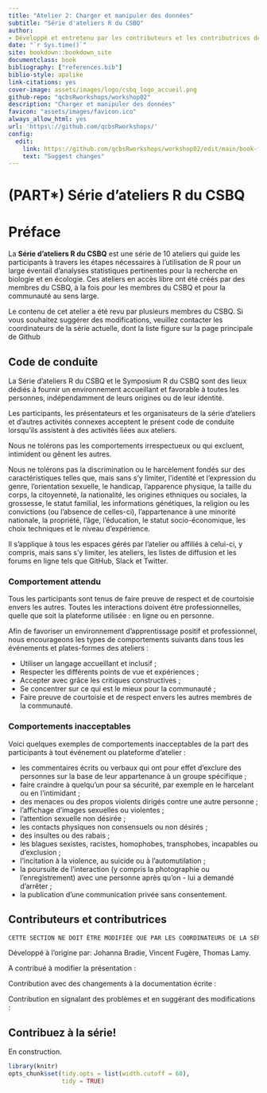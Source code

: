 ```yaml
--- 
title: "Atelier 2: Charger et manipuler des données"
subtitle: "Série d'ateliers R du CSBQ"
author:
- Développé et entretenu par les contributeurs et les contributrices de la Série d'ateliers R du CSBQ^[La Série d'ateliers R du CSBQ fait partie du [Centre de la science de la biodiversité du Québec](https://www.qcbs.ca), et est maintenue par les coordonnateurs et les coordonnatrices de la série, et les membres étudiants diplômés, postdoctoraux et professionnels de la recherche. **La liste des contributeurs et des contributrices de cet atelier sont accessibles[ici](lien)**].
date: "`r Sys.time()`"
site: bookdown::bookdown_site
documentclass: book
bibliography: ["references.bib"]
biblio-style: apalike
link-citations: yes
cover-image: assets/images/logo/csbq_logo_accueil.png
github-repo: "qcbsRworkshops/workshop02"
description: "Charger et manipuler des données"
favicon: "assets/images/favicon.ico"
always_allow_html: yes
url: 'https\://github.com/qcbsRworkshops/'
config:
  edit:
    link: https://github.com/qcbsRworkshops/workshop02/edit/main/book-fr/%s
    text: "Suggest changes"
---
```

# (PART\*) Série d'ateliers R du CSBQ {-}

# Préface {-}

La **Série d'ateliers R du CSBQ** est une série de 10 ateliers qui guide les participants à travers les étapes nécessaires à l'utilisation de R pour un large éventail d'analyses statistiques pertinentes pour la recherche en biologie et en écologie. Ces ateliers en accès libre ont été créés par des membres du CSBQ, à la fois pour les membres du CSBQ et pour la communauté au sens large.

Le contenu de cet atelier a été revu par plusieurs membres du CSBQ. Si vous souhaitez suggérer des modifications, veuillez contacter les coordinateurs de la série actuelle, dont la liste figure sur la page principale de Github

## Code de conduite

La Série d'ateliers R du CSBQ et le Symposium R du CSBQ sont des lieux dédiés à fournir un environnement accueillant et favorable à toutes les personnes, indépendamment de leurs origines ou de leur identité.

Les participants, les présentateurs et les organisateurs de la série d'ateliers et d'autres activités connexes acceptent le présent code de conduite lorsqu'ils assistent à des activités liées aux ateliers.

Nous ne tolérons pas les comportements irrespectueux ou qui excluent, intimident ou gênent les autres.

Nous ne tolérons pas la discrimination ou le harcèlement fondés sur des caractéristiques telles que, mais sans s'y limiter, l'identité et l'expression du genre, l'orientation sexuelle, le handicap, l'apparence physique, la taille du corps, la citoyenneté, la nationalité, les origines ethniques ou sociales, la grossesse, le statut familial, les informations génétiques, la religion ou les convictions (ou l'absence de celles-ci), l'appartenance à une minorité nationale, la propriété, l'âge, l'éducation, le statut socio-économique, les choix techniques et le niveau d'expérience.

Il s'applique à tous les espaces gérés par l'atelier ou affiliés à celui-ci, y compris, mais sans s'y limiter, les ateliers, les listes de diffusion et les forums en ligne tels que GitHub, Slack et Twitter.

### Comportement attendu

Tous les participants sont tenus de faire preuve de respect et de courtoisie envers les autres. Toutes les interactions doivent être professionnelles, quelle que soit la plateforme utilisée : en ligne ou en personne. 

Afin de favoriser un environnement d'apprentissage positif et professionnel, nous encourageons les types de comportements suivants dans tous les événements et plates-formes des ateliers :

- Utiliser un langage accueillant et inclusif ;
- Respecter les différents points de vue et expériences ;
- Accepter avec grâce les critiques constructives ;
- Se concentrer sur ce qui est le mieux pour la communauté ;
- Faire preuve de courtoisie et de respect envers les autres membres de la communauté.

### Comportements inacceptables

Voici quelques exemples de comportements inacceptables de la part des participants à tout événement ou plateforme d'atelier :

- les commentaires écrits ou verbaux qui ont pour effet d'exclure des personnes sur la base de leur appartenance à un groupe spécifique ;
- faire craindre à quelqu'un pour sa sécurité, par exemple en le harcelant ou en l'intimidant ;
- des menaces ou des propos violents dirigés contre une autre personne ;
- l'affichage d'images sexuelles ou violentes ;
- l'attention sexuelle non désirée ;
- les contacts physiques non consensuels ou non désirés ;
- des insultes ou des rabais ;
- les blagues sexistes, racistes, homophobes, transphobes, incapables ou d'exclusion ;
- l'incitation à la violence, au suicide ou à l'automutilation ;
- la poursuite de l'interaction (y compris la photographie ou l'enregistrement) avec une personne après qu'on - lui a demandé d'arrêter ;
- la publication d'une communication privée sans consentement.

## Contributeurs et contributrices

```r
CETTE SECTION NE DOIT ÊTRE MODIFIÉE QUE PAR LES COORDINATEURS DE LA SÉRIE D'ATELIERS R
```

Développé à l'origine par: Johanna Bradie, Vincent Fugère, Thomas Lamy.

A contribué à modifier la présentation :

Contribution avec des changements à la documentation écrite :

Contribution en signalant des problèmes et en suggérant des modifications :


## Contribuez à la série!

En construction.

```r
library(knitr)
opts_chunk$set(tidy.opts = list(width.cutoff = 60),
               tidy = TRUE)
```
